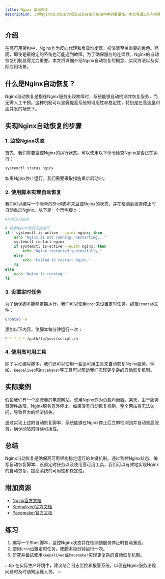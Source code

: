 ```yaml
---
title: Nginx 自动恢复
description: 了解Nginx自动恢复的概念及其在高可用架构中的重要性。本文将通过实际案例和代码示例，帮助初学者掌握如何实现Nginx的自动恢复机制。
---
```


## 介绍

在高可用架构中，Nginx作为反向代理和负载均衡器，扮演着至关重要的角色。然而，即使是最稳定的系统也可能遇到故障。为了确保服务的连续性，Nginx的自动恢复机制显得尤为重要。本文将详细介绍Nginx自动恢复的概念、实现方法以及实际应用场景。

## 什么是Nginx自动恢复？

Nginx自动恢复是指在Nginx服务出现故障时，系统能够自动检测并恢复服务，而无需人工干预。这种机制可以显著提高系统的可用性和稳定性，特别是在高流量和高并发的场景下。

## 实现Nginx自动恢复的步骤

### 1. 监控Nginx状态

首先，我们需要监控Nginx的运行状态。可以使用以下命令检查Nginx是否正在运行：

```bash
systemctl status nginx
```

如果Nginx停止运行，我们需要采取措施重新启动它。

### 2. 使用脚本实现自动恢复

我们可以编写一个简单的Shell脚本来监控Nginx的状态，并在检测到服务停止时自动重启Nginx。以下是一个示例脚本：

```bash
#!/bin/bash

# 检查Nginx是否正在运行
if ! systemctl is-active --quiet nginx; then
    echo "Nginx is not running. Restarting..."
    systemctl restart nginx
    if systemctl is-active --quiet nginx; then
        echo "Nginx restarted successfully."
    else
        echo "Failed to restart Nginx."
    fi
else
    echo "Nginx is running."
fi
```

### 3. 设置定时任务

为了确保脚本能够定期运行，我们可以使用`cron`来设置定时任务。编辑`crontab`文件：

```bash
crontab -e
```

添加以下内容，使脚本每分钟运行一次：

```bash
* * * * * /path/to/your/script.sh
```

### 4. 使用高可用工具

除了手动编写脚本，我们还可以使用一些高可用工具来自动恢复Nginx服务。例如，`keepalived`和`Pacemaker`等工具可以帮助我们实现更复杂的自动恢复机制。

## 实际案例

假设我们有一个高流量的电商网站，使用Nginx作为负载均衡器。某天，由于服务器硬件故障，Nginx服务意外停止。如果没有自动恢复机制，整个网站将无法访问，导致巨大的经济损失。

通过实现上述的自动恢复脚本，系统能够在Nginx停止后立即检测到并自动重启服务，确保网站的持续可用性。

## 总结

Nginx自动恢复是确保高可用架构稳定运行的关键机制。通过监控Nginx状态、编写自动恢复脚本、设置定时任务以及使用高可用工具，我们可以有效地实现Nginx的自动恢复，提高系统的可用性和稳定性。

## 附加资源

- [Nginx官方文档](https://nginx.org/en/docs/)
- [Keepalived官方文档](https://www.keepalived.org/documentation.html)
- [Pacemaker官方文档](https://clusterlabs.org/pacemaker/doc/)

## 练习

1. 编写一个Shell脚本，监控Nginx状态并在检测到服务停止时自动重启。
2. 使用`cron`设置定时任务，使脚本每分钟运行一次。
3. 研究并尝试使用`keepalived`或`Pacemaker`实现更复杂的自动恢复机制。

:::tip
在实际生产环境中，建议结合日志监控和报警系统，以便在Nginx服务出现问题时及时通知运维人员。
:::
